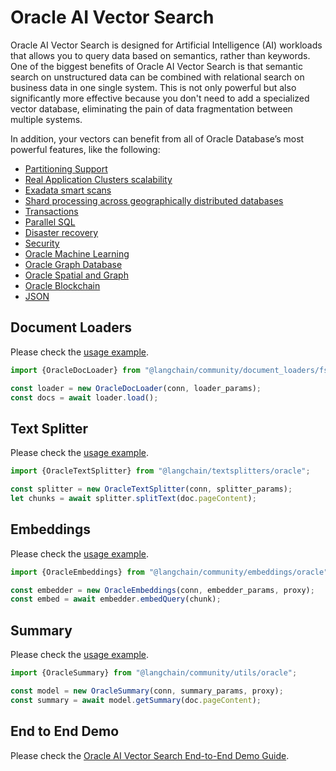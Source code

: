 # Oracle AI Vector Search

Oracle AI Vector Search is designed for Artificial Intelligence (AI) workloads that allows you to query data based on semantics, rather than keywords.
One of the biggest benefits of Oracle AI Vector Search is that semantic search on unstructured data can be combined with relational search on business data in one single system.
This is not only powerful but also significantly more effective because you don't need to add a specialized vector database, eliminating the pain of data fragmentation between multiple systems.

In addition, your vectors can benefit from all of Oracle Database’s most powerful features, like the following:

 * [Partitioning Support](https://www.oracle.com/database/technologies/partitioning.html)
 * [Real Application Clusters scalability](https://www.oracle.com/database/real-application-clusters/)
 * [Exadata smart scans](https://www.oracle.com/database/technologies/exadata/software/smartscan/)
 * [Shard processing across geographically distributed databases](https://www.oracle.com/database/distributed-database/)
 * [Transactions](https://www.oracle.com/pls/topic/lookup?ctx=dblatest&id=GUID-31319EA7-994C-4D25-8814-0214ABD3CBDA)
 * [Parallel SQL](https://www.oracle.com/pls/topic/lookup?ctx=dblatest&id=GUID-D28717E4-0F77-44F5-BB4E-234C31D4E4BA)
 * [Disaster recovery](https://www.oracle.com/database/data-guard/)
 * [Security](https://www.oracle.com/security/database-security/)
 * [Oracle Machine Learning](https://www.oracle.com/artificial-intelligence/database-machine-learning/)
 * [Oracle Graph Database](https://www.oracle.com/database/integrated-graph-database/)
 * [Oracle Spatial and Graph](https://www.oracle.com/database/spatial/)
 * [Oracle Blockchain](https://www.oracle.com/pls/topic/lookup?ctx=dblatest&id=GUID-B469E277-978E-4378-A8C1-26D3FF96C9A6)
 * [JSON](https://www.oracle.com/pls/topic/lookup?ctx=dblatest&id=GUID-D7BCE045-EF6D-47E9-9BB2-30C01933248E)


## Document Loaders

Please check the [usage example](/docs/integrations/document_loaders/file_loaders/oracleai).

```typescript
import {OracleDocLoader} from "@langchain/community/document_loaders/fs/oracle";

const loader = new OracleDocLoader(conn, loader_params);
const docs = await loader.load();
```

## Text Splitter

Please check the [usage example](/docs/integrations/document_loaders/file_loaders/oracleai).

```typescript
import {OracleTextSplitter} from "@langchain/textsplitters/oracle";

const splitter = new OracleTextSplitter(conn, splitter_params);
let chunks = await splitter.splitText(doc.pageContent);
```

## Embeddings

Please check the [usage example](/docs/integrations/text_embedding/oracleai).

```typescript
import {OracleEmbeddings} from "@langchain/community/embeddings/oracle";

const embedder = new OracleEmbeddings(conn, embedder_params, proxy);
const embed = await embedder.embedQuery(chunk);
```

## Summary

Please check the [usage example](/docs/integrations/tools/oracleai).

```typescript
import {OracleSummary} from "@langchain/community/utils/oracle";

const model = new OracleSummary(conn, summary_params, proxy);
const summary = await model.getSummary(doc.pageContent);
```

## End to End Demo

Please check the [Oracle AI Vector Search End-to-End Demo Guide](https://github.com/langchain-ai/langchainjs/tree/main/cookbook/oracleai.mdx).
